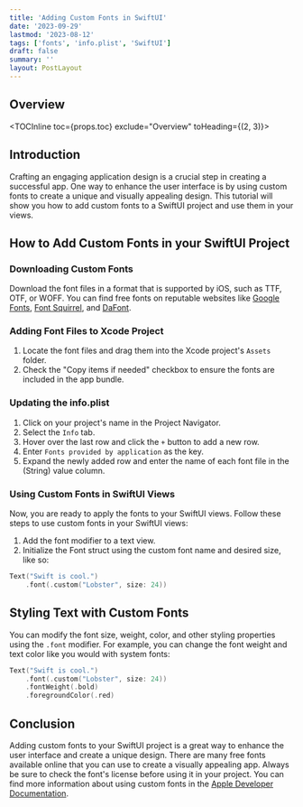 ```yaml
---
title: 'Adding Custom Fonts in SwiftUI'
date: '2023-09-29'
lastmod: '2023-08-12'
tags: ['fonts', 'info.plist', 'SwiftUI']
draft: false
summary: ''
layout: PostLayout
---
```


## Overview

<TOCInline toc={props.toc} exclude="Overview" toHeading={(2, 3)}></TOCInline>

## Introduction

Crafting an engaging application design is a crucial step in creating a successful app. One way to enhance the user interface is by using custom fonts to create a unique and visually appealing design. This tutorial will show you how to add custom fonts to a SwiftUI project and use them in your views.

## How to Add Custom Fonts in your SwiftUI Project

### Downloading Custom Fonts

Download the font files in a format that is supported by iOS, such as TTF, OTF, or WOFF. You can find free fonts on reputable websites like [Google Fonts](https://fonts.google.com/), [Font Squirrel](https://www.fontsquirrel.com/), and [DaFont](https://www.dafont.com/).

### Adding Font Files to Xcode Project

1. Locate the font files and drag them into the Xcode project's `Assets` folder.
2. Check the "Copy items if needed" checkbox to ensure the fonts are included in the app bundle.

### Updating the info.plist

1. Click on your project's name in the Project Navigator.
2. Select the `Info` tab.
3. Hover over the last row and click the `+` button to add a new row.
4. Enter `Fonts provided by application` as the key.
5. Expand the newly added row and enter the name of each font file in the (String) value column.

### Using Custom Fonts in SwiftUI Views

Now, you are ready to apply the fonts to your SwiftUI views. Follow these steps to use custom fonts in your SwiftUI views:

1. Add the font modifier to a text view.
2. Initialize the Font struct using the custom font name and desired size, like so:

```swift
Text("Swift is cool.")
    .font(.custom("Lobster", size: 24))
```

## Styling Text with Custom Fonts

You can modify the font size, weight, color, and other styling properties using the `.font` modifier. For example, you can change the font weight and text color like you would with system fonts:

```swift
Text("Swift is cool.")
    .font(.custom("Lobster", size: 24))
    .fontWeight(.bold)
    .foregroundColor(.red)
```

## Conclusion

Adding custom fonts to your SwiftUI project is a great way to enhance the user interface and create a unique design. There are many free fonts available online that you can use to create a visually appealing app. Always be sure to check the font's license before using it in your project. You can find more information about using custom fonts in the [Apple Developer Documentation](https://developer.apple.com/documentation/uikit/text_display_and_fonts/adding_a_custom_font_to_your_app).

